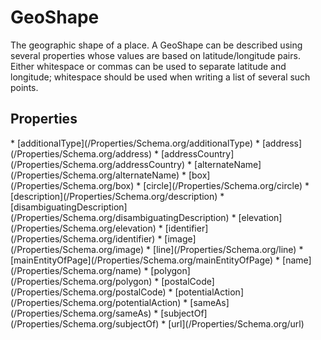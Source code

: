   
# GeoShape

The geographic shape of a place. A GeoShape can be described using several properties whose values are based on latitude/longitude pairs. Either whitespace or commas can be used to separate latitude and longitude; whitespace should be used when writing a list of several such points.

## Properties

<Grid>
* [additionalType](/Properties/Schema.org/additionalType)
* [address](/Properties/Schema.org/address)
* [addressCountry](/Properties/Schema.org/addressCountry)
* [alternateName](/Properties/Schema.org/alternateName)
* [box](/Properties/Schema.org/box)
* [circle](/Properties/Schema.org/circle)
* [description](/Properties/Schema.org/description)
* [disambiguatingDescription](/Properties/Schema.org/disambiguatingDescription)
* [elevation](/Properties/Schema.org/elevation)
* [identifier](/Properties/Schema.org/identifier)
* [image](/Properties/Schema.org/image)
* [line](/Properties/Schema.org/line)
* [mainEntityOfPage](/Properties/Schema.org/mainEntityOfPage)
* [name](/Properties/Schema.org/name)
* [polygon](/Properties/Schema.org/polygon)
* [postalCode](/Properties/Schema.org/postalCode)
* [potentialAction](/Properties/Schema.org/potentialAction)
* [sameAs](/Properties/Schema.org/sameAs)
* [subjectOf](/Properties/Schema.org/subjectOf)
* [url](/Properties/Schema.org/url)
</Grid>

